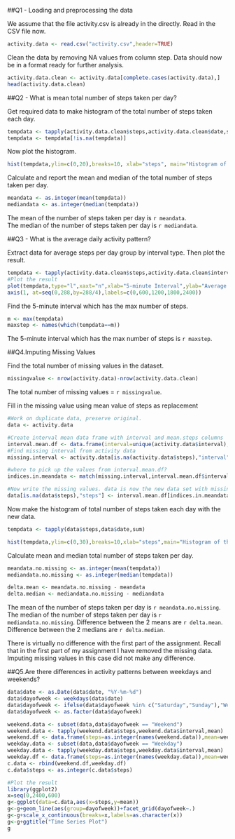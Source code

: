 ##Q1 - Loading and preprocessing the data

We assume that the file activity.csv is already in the directly.
Read in the CSV file now.

```r
activity.data <- read.csv("activity.csv",header=TRUE)
```

Clean the data by removing NA values from column step. Data should now be in a format ready for further analysis.

```r
activity.data.clean <- activity.data[complete.cases(activity.data),]
head(activity.data.clean)
```
    
    
##Q2 - What is mean total number of steps taken per day?

Get required data to make histogram of the total number of steps taken each day.

```r
tempdata <- tapply(activity.data.clean$steps,activity.data.clean$date,sum)
tempdata <- tempdata[!is.na(tempdata)]
```

Now plot the histogram.

```r
hist(tempdata,ylim=c(0,20),breaks=10, xlab="steps", main="Histogram of the total number of steps taken each day")

```

Calculate and report the mean and median of the total number of steps taken per day.

```r
meandata <- as.integer(mean(tempdata))
mediandata <- as.integer(median(tempdata))

```
The mean of the number of steps taken per day is `r meandata`.    
The median of the number of steps taken per day is `r mediandata`.
    
##Q3 - What is the average daily activity pattern?    

Extract data for average steps per day group by interval type. Then plot the result.

```r
tempdata <- tapply(activity.data.clean$steps,activity.data.clean$interval,mean)
#Plot the result
plot(tempdata,type="l",xaxt="n",xlab="5-minute Interval",ylab="Average number of steps taken",main="Time Series Plot")
axis(1, at=seq(0,288,by=288/4),labels=c(0,600,1200,1800,2400))
```

Find the 5-minute interval which has the max number of steps.

```r
m <- max(tempdata)
maxstep <- names(which(tempdata==m))
```
The 5-minute interval which has the max number of steps is `r maxstep`.
    
    
##Q4.Imputing Missing Values

Find the total number of missing values in the dataset.

```r
missingvalue <- nrow(activity.data)-nrow(activity.data.clean)
```

The total number of missing values = `r missingvalue`.
      
Fill in the missing value using mean value of steps as replacement 

```r
#Work on duplicate data, preserve original.
data <- activity.data

#Create interval mean data frame with interval and mean.steps columns
interval.mean.df <- data.frame(interval=unique(activity.data$interval), mean.steps=tempdata)
#Find missing interval from activity data
missing.interval <- activity.data[is.na(activity.data$steps),"interval"]

#where to pick up the values from interval.mean.df?
indices.in.meandata <- match(missing.interval,interval.mean.df$interval)

#Now write the missing values. data is now the new data set with missing values filled in
data[is.na(data$steps),"steps"] <- interval.mean.df[indices.in.meandata,"mean.steps"]
```

Now make the histogram of total number of steps taken each day with the new data.
```r
tempdata <- tapply(data$steps,data$date,sum)

hist(tempdata,ylim=c(0,30),breaks=10,xlab="steps",main="Histogram of the total number of steps taken each day")
```

Calculate mean and median total number of steps taken per day.

```r
meandata.no.missing <- as.integer(mean(tempdata))
mediandata.no.missing <- as.integer(median(tempdata))

delta.mean <- meandata.no.missing - meandata
delta.median <- mediandata.no.missing - mediandata
```

The mean of the number of steps taken per day is `r meandata.no.missing`.
The median of the number of steps taken per day is `r mediandata.no.missing`.
Difference between the 2 means are `r delta.mean`.
Difference between the 2 medians are `r delta.median`.
     
There is virtually no difference with the first part of the assignment. Recall that in the first part of my assignment I have removed the missing data. Imputing missing values in this case did not make any difference.
    
##Q5.Are there differences in activity patterns between weekdays and weekends?

```r
data$date <- as.Date(data$date, "%Y-%m-%d")
data$dayofweek <- weekdays(data$date)
data$dayofweek <- ifelse(data$dayofweek %in% c("Saturday","Sunday"),"Weekend","Weekday")
data$dayofweek <- as.factor(data$dayofweek)
```

```r
weekend.data <- subset(data,data$dayofweek == "Weekend")
weekend.data <- tapply(weekend.data$steps,weekend.data$interval,mean)
weekend.df <- data.frame(steps=as.integer(names(weekend.data)),mean=weekend.data,dayofweek="Weekend")
weekday.data <- subset(data,data$dayofweek == "Weekday")
weekday.data <- tapply(weekday.data$steps,weekday.data$interval,mean)
weekday.df <- data.frame(steps=as.integer(names(weekday.data)),mean=weekday.data,dayofweek="Weekday")
c.data <- rbind(weekend.df,weekday.df)
c.data$steps <- as.integer(c.data$steps)

#Plot the result
library(ggplot2)
x=seq(0,2400,600)
g<-ggplot(data=c.data,aes(x=steps,y=mean))
g<-g+geom_line(aes(group=dayofweek))+facet_grid(dayofweek~.)
g<-g+scale_x_continuous(breaks=x,labels=as.character(x))
g<-g+ggtitle("Time Series Plot")
g

```

